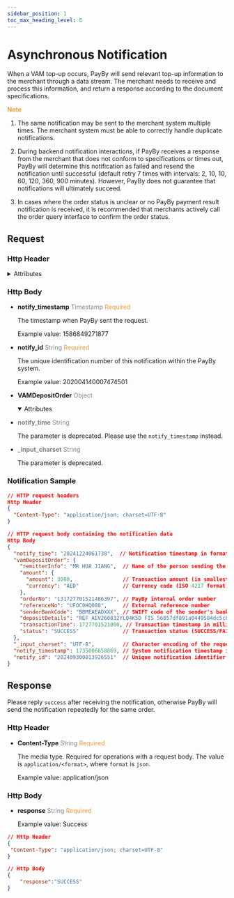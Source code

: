```yaml
---
sidebar_position: 1
toc_max_heading_level: 6
---
```



# Asynchronous Notification

When a VAM top-up occurs, PayBy will send relevant top-up information to the merchant through a data stream. The merchant needs to receive and process this information, and return a response according to the document specifications.


 **<font color = '#f19938'>Note</font>**

  1. The same notification may be sent to the merchant system multiple times. The merchant system must be able to correctly handle duplicate notifications.

  2. During backend notification interactions, if PayBy receives a response from the merchant that does not conform to specifications or times out, PayBy will determine this notification as failed and resend the notification until successful (default retry 7 times with intervals: 2, 10, 10, 60, 120, 360, 900 minutes). However, PayBy does not guarantee that notifications will ultimately succeed.
  3. In cases where the order status is unclear or no PayBy payment result notification is received, it is recommended that merchants actively call the order query interface to confirm the order status.

## Request

### Http Header

<details>
  <summary>Attributes</summary>

- **Content-Type**    <font color = '#7d8793'>String</font>  <font color = '#f19938'>Required</font>

  The media type. Required for operations with a request body. The value is `application/<format>`, where `format` is `json`.
  
  Example value: `application/json`


- **sign**   <font color = ' #7d8793'>String</font>   <font color = '#f19938'>Required</font>

  When PayBy sends response, PayBy will use its own private key to sign the message, and the merchant uses PayBy 's public key to verify the signature. If the verification is passed, it proves that the response was sent by PayBy and not faked by others.

</details>


### Http Body

- **notify_timestamp**  <font color = ' #7d8793'>Timestamp</font>  <font color = '#f19938'>Required</font>

  The timestamp when PayBy sent the request.
  
  Example value: 1586849271877


- **notify_id**  <font color = ' #7d8793'>String</font>  <font color = '#f19938'>Required</font>

  The unique identification number of this notification within the PayBy system.
  
  Example value: 202004140007474501


- **VAMDepositOrder**   <font color = ' #7d8793'>Object</font>

  <details open={true}>
  <summary>Attributes</summary>
    <VAMDepositOrder/>
  </details>


- <font color = 'grey'>**notify_time**</font>  <font color = ' #7d8793'>String</font>  

  The parameter is deprecated. Please use the `notify_timestamp` instead.


- <font color = 'grey'>**_input_charset**</font>  <font color = ' #7d8793'>String</font>  

  The parameter is deprecated. 


### Notification Sample

```json
// HTTP request headers
Http Header
{
  "Content-Type": "application/json; charset=UTF-8"
}

// HTTP request body containing the notification data
Http Body
{
  "notify_time": "20241224061738",  // Notification timestamp in format YYYYMMDDHHMMSS
  "vamDepositOrder": {
    "remitterInfo": "MR HUA JIANG",  // Name of the person sending the funds
    "amount": {
      "amount": 3000,                // Transaction amount (in smallest currency unit)
      "currency": "AED"              // Currency code (ISO 4217 format)
    },
    "orderNo": "131727701521486397", // PayBy internal order number
    "referenceNo": "UFOC0HQ008",     // External reference number
    "senderBankCode": "BBMEAEADXXX", // SWIFT code of the sender's bank
    "depositDetails": "REF AEV260832YLQ4K5D FIS 56057df891a0449584dc5c8d84a6a138", // Additional deposit details/memo
    "transactionTime": 1727701521000, // Transaction timestamp in milliseconds (Unix epoch)
    "status": "SUCCESS"              // Transaction status (SUCCESS/FAILED/PENDING)
  },
  "_input_charset": "UTF-8",         // Character encoding of the request
  "notify_timestamp": 1735006658869, // System notification timestamp in milliseconds
  "notify_id": "202409300013926551"  // Unique notification identifier
}

```

## Response 

Please reply `success` after receiving the notification, otherwise PayBy will send the notification repeatedly for the same order.


### Http Header


- **Content-Type**    <font color = '#7d8793'>String</font>  <font color = '#f19938'>Required</font>

  The media type. Required for operations with a request body. The value is `application/<format>`, where `format` is `json`.
  
  Example value: application/json


### Http Body

- **response**  <font color = ' #7d8793'>String</font>  <font color = '#f19938'>Required</font>

  Example value: Success


```json
// Http Header
{
 "Content-Type": "application/json; charset=UTF-8" 
}

// Http Body
{
    "response":"SUCCESS"
}
```

